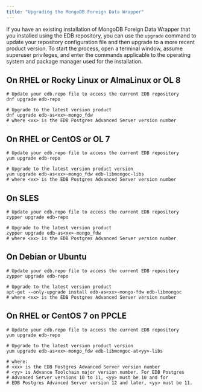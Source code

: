 ```yaml
---
title: "Upgrading the MongoDB Foreign Data Wrapper"
---
```


<div id="updating_the_mongo_data_adapter" class="registered_link"></div>

If you have an existing installation of MongoDB Foreign Data Wrapper that you installed using the EDB repository, you can use the `upgrade` command to update your repository configuration file and then upgrade to a more recent product version. To start the process, open a terminal window, assume superuser privileges, and enter the commands applicable to the operating system and package manager used for the installation.

## On RHEL or Rocky Linux or AlmaLinux or OL 8

```shell
# Update your edb.repo file to access the current EDB repository
dnf upgrade edb-repo

# Upgrade to the latest version product 
dnf upgrade edb-as<xx>-mongo_fdw
# where <xx> is the EDB Postgres Advanced Server version number
```
## On RHEL or CentOS or OL 7

```shell
# Update your edb.repo file to access the current EDB repository 
yum upgrade edb-repo

# Upgrade to the latest version product version
yum upgrade edb-as<xx>-mongo_fdw edb-libmongoc-libs
# where <xx> is the EDB Postgres Advanced Server version number
```

## On SLES

```shell
# Update your edb.repo file to access the current EDB repository
zypper upgrade edb-repo

# Upgrade to the latest version product 
zypper upgrade edb-as<xx>-mongo_fdw
# where <xx> is the EDB Postgres Advanced Server version number
```

## On Debian or Ubuntu

```shell
# Update your edb.repo file to access the current EDB repository
zypper upgrade edb-repo

# Upgrade to the latest version product
apt-get --only-upgrade install edb-as<xx>-mongo-fdw edb-libmongoc
# where <xx> is the EDB Postgres Advanced Server version number
```

## On RHEL or CentOS 7 on PPCLE

```shell
# Update your edb.repo file to access the current EDB repository 
yum upgrade edb-repo

# Upgrade to the latest version product version
yum upgrade edb-as<xx>-mongo_fdw edb-libmongoc-at<yy>-libs
     
# where:
# <xx> is the EDB Postgres Advanced Server version number
# <yy> is Advance Toolchain major version number. For EDB Postgres 
# Advanced Server versions 10 to 11, <yy> must be 10 and for 
# EDB Postgres Advanced Server version 12 and later, <yy> must be 11. 
```
